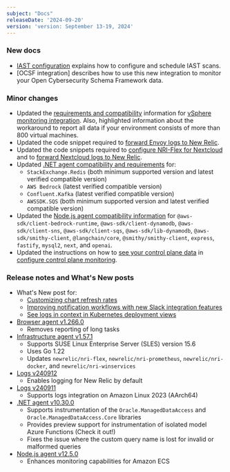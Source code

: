 ```yaml
---
subject: "Docs"
releaseDate: '2024-09-20'
version: 'version: September 13-19, 2024'
---
```


### New docs

* [IAST configuration](/docs/iast/iast-configuration) explains how to configure and schedule IAST scans.
* [OCSF integration] describes how to use this new integration to monitor your Open Cybersecurity Schema Framework data.

### Minor changes

* Updated the [requirements and compatibility](/install/vsphere/#requirements-and-compatibility) information for [vSphere monitoring integration](/install/vsphere). Also, highlighted information about the workaround to report all data if your environment consists of more than 800 virtual machines.
* Updated the code snippet required to [forward Envoy logs to New Relic](/docs/infrastructure/host-integrations/host-integrations-list/envoy-integration/#forward-envoy-logs).
* Updated the code snippets required to [configure NRI-Flex for Nextcloud](/docs/infrastructure/host-integrations/host-integrations-list/nextcloud-integration/#integrate) and to [forward Nextcloud logs to New Relic](/docs/infrastructure/host-integrations/host-integrations-list/nextcloud-integration/#forward-nextcloud-logs-to-new-relic).
* Updated [.NET agent compatibility and requirements](/docs/apm/agents/net-agent/getting-started/net-agent-compatibility-requirements) for:
    * `StackExchange.Redis` (both minimum supported version and latest verified compatible version)
    * `AWS Bedrock` (latest verified compatible version)
    * `Confluent.Kafka` (latest verified compatible version)
    * `AWSSDK.SQS` (both minimum supported version and latest verified compatible version)
* Updated the [Node.js agent compatibility information](/docs/apm/agents/nodejs-agent/getting-started/compatibility-requirements-nodejs-agent) for `@aws-sdk/client-bedrock-runtime`, `@aws-sdk/client-dynamodb`, `@aws-sdk/client-sns`, `@aws-sdk/client-sqs`, `@aws-sdk/lib-dynamodb`, `@aws-sdk/smithy-client`, `@langchain/core`, `@smithy/smithy-client`, `express`, `fastify`, `mysql2`, `next`, and `openai`.
* Updated the instructions on how to [see your control plane data](/docs/kubernetes-pixie/kubernetes-integration/advanced-configuration/configure-control-plane-monitoring/#check-integration-works) in [configure control plane monitoring](/docs/kubernetes-pixie/kubernetes-integration/advanced-configuration/configure-control-plane-monitoring).

### Release notes and What's New posts

* What's New post for:
    * [Customizing chart refresh rates](/whats-new/2024/09/whats-new-09-17-chart-refresh-rate)
    * [Improving notification workflows with new Slack integration features](/whats-new/2024/09/alerts-slack-notification-enhancements)
    * [See logs in context in Kubernetes deployment views](/whats-new/2024/09/whats-new-09-11-logs-in-context-in-kubernetes-deployments) 
* [Browser agent v1.266.0](/docs/release-notes/new-relic-browser-release-notes/browser-agent-release-notes/browser-agent-v1.266.0)
    * Removes reporting of long tasks
* [Infrastructure agent v1.57.1](/docs/release-notes/infrastructure-release-notes/infrastructure-agent-release-notes/new-relic-infrastructure-agent-1571)
    * Supports SUSE Linux Enterprise Server (SLES) version 15.6
    * Uses Go 1.22
    * Updates `newrelic/nri-flex`, `newrelic/nri-prometheus`, `newrelic/nri-docker`, and `newrelic/nri-winservices`
* [Logs v240912](/docs/release-notes/logs-release-notes/logs-24-09-12)
    * Enables logging for New Relic by default
* [Logs v240911](/docs/release-notes/logs-release-notes/logs-24-09-11)
    * Supports logs integration on Amazon Linux 2023 (AArch64)
* [.NET agent v10.30.0](/docs/release-notes/agent-release-notes/net-release-notes/net-agent-10-30-0)
    * Supports instrumentation of the `Oracle.ManagedDataAccess` and `Oracle.ManagedDataAccess.Core` libraries
    * Provides preview support for instrumentation of isolated model Azure Functions (Check it out!)
    * Fixes the issue where the custom query name is lost for invalid or malformed queries  
* [Node.js agent v12.5.0](/docs/release-notes/agent-release-notes/nodejs-release-notes/node-agent-12-5-0)
    * Enhances monitoring capabilities for Amazon ECS


